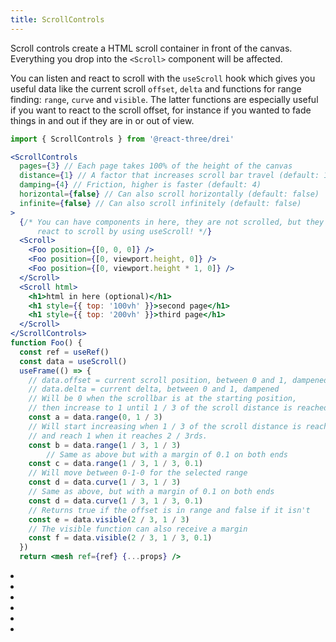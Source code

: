 ```yaml
---
title: ScrollControls
---
```


Scroll controls create a HTML scroll container in front of the canvas. Everything you drop into the `<Scroll>` component will be affected.

You can listen and react to scroll with the `useScroll` hook which gives you useful data like the current scroll `offset`, `delta` and functions for range finding: `range`, `curve` and `visible`. The latter functions are especially useful if you want to react to the scroll offset, for instance if you wanted to fade things in and out if they are in or out of view.

```jsx
import { ScrollControls } from '@react-three/drei'

<ScrollControls
  pages={3} // Each page takes 100% of the height of the canvas
  distance={1} // A factor that increases scroll bar travel (default: 1)
  damping={4} // Friction, higher is faster (default: 4)
  horizontal={false} // Can also scroll horizontally (default: false)
  infinite={false} // Can also scroll infinitely (default: false)
>
  {/* You can have components in here, they are not scrolled, but they can still
      react to scroll by using useScroll! */}
  <Scroll>
    <Foo position={[0, 0, 0]} />
    <Foo position={[0, viewport.height, 0]} />
    <Foo position={[0, viewport.height * 1, 0]} />
  </Scroll>
  <Scroll html>
    <h1>html in here (optional)</h1>
    <h1 style={{ top: '100vh' }}>second page</h1>
    <h1 style={{ top: '200vh' }}>third page</h1>
  </Scroll>
</ScrollControls>
function Foo() {
  const ref = useRef()
  const data = useScroll()
  useFrame(() => {
    // data.offset = current scroll position, between 0 and 1, dampened
    // data.delta = current delta, between 0 and 1, dampened
    // Will be 0 when the scrollbar is at the starting position,
    // then increase to 1 until 1 / 3 of the scroll distance is reached
    const a = data.range(0, 1 / 3)
    // Will start increasing when 1 / 3 of the scroll distance is reached,
    // and reach 1 when it reaches 2 / 3rds.
    const b = data.range(1 / 3, 1 / 3)
        // Same as above but with a margin of 0.1 on both ends
    const c = data.range(1 / 3, 1 / 3, 0.1)
    // Will move between 0-1-0 for the selected range
    const d = data.curve(1 / 3, 1 / 3)
    // Same as above, but with a margin of 0.1 on both ends
    const d = data.curve(1 / 3, 1 / 3, 0.1)
    // Returns true if the offset is in range and false if it isn't
    const e = data.visible(2 / 3, 1 / 3)
    // The visible function can also receive a margin
    const f = data.visible(2 / 3, 1 / 3, 0.1)
  })
  return <mesh ref={ref} {...props} />
```

<Grid cols={2}>
  <li>
    <Sandbox id="l4klb" />
  </li>
  <li>
    <Sandbox id="4m0d0" />
  </li>
  <li>
    <Sandbox id="gsm1y" />
  </li>
  <li>
    <Sandbox id="x8gvs" />
  </li>
  <li>
    <Sandbox id="yjhzv" />
  </li>
  <li>
    <Sandbox id="4jr4p" />
  </li>
</Grid>
